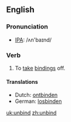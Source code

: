 ==English==
=== Pronunciation ===
*[[w:IPA|IPA]]: /ʌn'baɪnd/

=== Verb ===
{{irregverb|'''to unbind'''|'''[[unbinds]]'''|'''[[unbound]]'''|'''[[unbound]]'''|'''[[unbinding]]'''}}

# To [[take off|take]] [[binding]]s off.

==== Translations ====
*Dutch: [[ontbinden]]
*German: [[losbinden]]

[[uk:unbind]]
[[zh:unbind]]